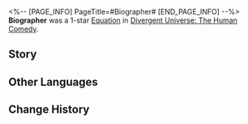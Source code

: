 <%-- [PAGE_INFO]
PageTitle=#Biographer#
[END_PAGE_INFO] --%>
{{Removed|Equation}}
{{Equation Infobox
|period   = The Human Comedy
|rarity   = 1
|path1    = Remembrance*3
|path2    = Elation*2
|effect   = After a character attacks a Frozen target, deals {{Trait|Aftertaste}} DMG 1 time equal to {{Color|h|240%}} of the character's ATK to the target.
|mentions = New Londinium
}}
'''Biographer''' was a 1-star [[Divergent Universe: The Human Comedy/Equatoins|Equation]] in [[Divergent Universe: The Human Comedy]].

==Story==
{{Description|Do you like listening to stories? The thrilling adventures and epic love stories of others are akin to the stalactites in a cave, as they are invaluable treasures formed by the drip of memories. An elderly lady lets out a guffaw &mdash; she was once hit by a meteor rain during her voyage in the Unicorn Nebula but ran into a long-lost friend on the rescue ship. A general is in tears &mdash; his fleet suffered a crushing defeat in the deciding battle in the Yellow Citrus Nebula due to his erroneous judgment. Having lost three arms, he also can no longer fly with his huge scale wings. You write down their stories, laughing and crying along with them.<br /><br />Who doesn't know you? You're a biographer from New Londinium. Shush, listen carefully &mdash; the next story is coming.}}
<!--
==Gameplay Notes==
* 
-->
==Other Languages==
{{Other Languages
|en   = Biographer
|zhs  = 传记作家
|zht  = 傳記作家
|ja   = {{Rubi|伝記作家|でんきさっか}}
|ko   = 전기 작가
|es   = Biógraf{{MC|f=a|m=o}}
|fr   = Biographe
|ru   = Биограф
|th   = นักเขียนชีวประวัติ
|vi   = Tác Giả Truyện Ký
|de   = Biograf
|id   = Biographer
|pt   = Biógrafo
}}

==Change History==
{{Change History|2.3}}